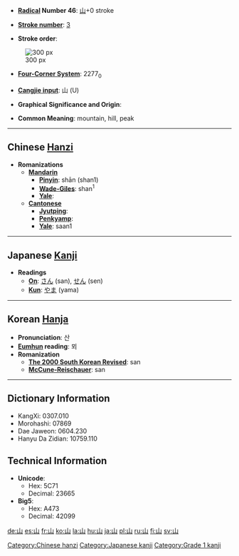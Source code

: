 * '''[[Wiktionary:Chinese radical index| Radical]] Number 46''': [[Wiktionary:Chinese radical index 山|山]]+0 stroke

* '''[[Wiktionary:Chinese total strokes index|Stroke number]]''': [[Wiktionary:Chinese total strokes index 3|3]]

* '''Stroke order''': 
[[Image:山-bw.png|thumbnail|center|300 px]]

* '''[[Wiktionary:Chinese four corner index|Four-Corner System]]''': 2277<sub>0</sub>

* '''[[Wiktionary:Chinese Cangjie index|Cangjie input]]''': 山 (U)

* '''Graphical Significance and Origin''': 

* '''Common Meaning''': mountain, hill, peak

----

== Chinese [[Hanzi]] ==

* '''Romanizations'''
** '''[[Mandarin]]'''
*** '''[[Pinyin]]''': shān (shan1)
*** '''[[Wade-Giles]]''': shan<sup>1</sup>
*** '''[[Yale]]''': 
** '''[[Cantonese]]'''
*** '''[[Jyutping]]''':
*** '''[[Penkyamp]]''': 
*** '''[[Yale]]''': saan1
 

----

== Japanese [[Kanji]] ==

* '''Readings'''
** '''[[On]]''': [[さん]] (san), [[せん]] (sen)
** '''[[Kun]]''': [[やま]] (yama)
 

----

== Korean [[Hanja]] ==

* '''Pronunciation''': 산
* '''[[Eumhun]] reading''': 뫼
* '''Romanization'''
** '''[[The 2000 South Korean Revised Romanization|The 2000 South Korean Revised]]''': san
** '''[[McCune-Reischauer]]''': san

----

== Dictionary Information ==

* KangXi: 0307.010
* Morohashi: 07869
* Dae Jaweon: 0604.230
* Hanyu Da Zidian: 10759.110

== Technical Information ==

* '''Unicode''':
** Hex: 5C71
** Decimal: 23665
* '''Big5''':
** Hex: A473
** Decimal: 42099

[[Category:Chinese hanzi]]
[[Category:Japanese kanji]]
[[Category:Grade 1 kanji]]

[[de:山]]
[[es:山]]
[[fr:山]]
[[ko:山]]
[[la:山]]
[[hu:山]]
[[ja:山]]
[[pl:山]]
[[ru:山]]
[[fi:山]]
[[sv:山]]